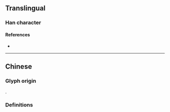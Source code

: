 {{character info}}
==Translingual==

===Han character===
{{Han char|rn=86|rad=火|as=13|sn=17|four=|canj=FITC,XFITC|ids=⿰火廉}}

====References====
* {{Han ref|kx=0685.080|dkj=19477|dj=1098.010|hdz=32242.010|uh=71EB|ud=29163}}

----

==Chinese==
{{zh-forms}}

===Glyph origin===
{{Han etym}}
{{Han compound|火|廉|ls=psc|c1=s|c2=p}}.

===Definitions===
{{zh-see|熑|v}}